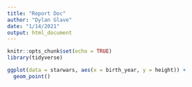 ```yaml
---
title: "Report Doc"
author: "Dylan Glave"
date: "1/14/2021"
output: html_document
---
```


```r
knitr::opts_chunk$set(echo = TRUE)
library(tidyverse)

```


```r
ggplot(data = starwars, aes(x = birth_year, y = height)) +
  geom_point()
```

